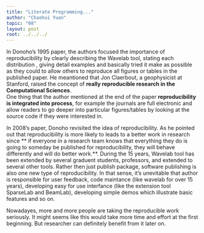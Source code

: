 ```yaml
---
title: "Literate Programming..."
author: "Chaohui Yuan"
topic: "08"
layout: post
root: ../../../
---
```


In Donoho's 1995 paper, the authors focused the importance of reproducibility by 
clearly describing the Wavelab tool, stating each distribution , giving detail examples 
and basically tried  it make as possible as they could to allow others to 
reproduce all figures or tables in 
the published paper. He meantioned that Jon Claerbout, a geophysicist at Stanford, raised 
the concept of **really reproducible research in the Computational Sciences**.  
One thing that the author mentioned at the end of the paper **reproducibility is integrated into process**, for example the journals are full electronic and allow readers to go deeper 
into particular figures/tables by looking at the source code if they were interested in. 


In 2008's paper, Donoho revisited the idea of reproducibility. As he pointed out that 
reproducibility is more likely to leads to a better work in research since ** if everyone in a research team knows that everything they do is going to someday be published for reproducibility, they will behave differently and will do better work.**.  During the 15 years, Wavelab tool 
has been extended by several graduent students, professors, and extended to several other 
tools. Rather then just publish package, software publishing is also one new type of 
reproducibility. In that sense, it's unevitable that author is responsible for user feedback, 
code maintance (like wavelab for over 15 years), developing easy for use interfance (like the extension tool SparseLab and BeamLab),  developing simple demos which illustrate basic features and so on.


Nowadayes, more and more people are taking the reproducible work seriously. It might 
seems like this would take more time and effort at the first beginning. 
But researcher can definitely benefit from it later on.
